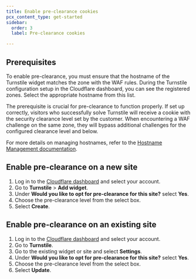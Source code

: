 ```yaml
---
title: Enable pre-clearance cookies
pcx_content_type: get-started
sidebar:
  order: 3
  label: Pre-clearance cookies

---
```


## Prerequisites

To enable pre-clearance, you must ensure that the hostname of the Turnstile widget matches the zone with the WAF rules. During the Turnstile configuration setup in the Cloudflare dashboard, you can see the registered zones. Select the appropriate hostname from this list.

The prerequisite is crucial for pre-clearance to function properly. If set up correctly, visitors who successfully solve Turnstile will receive a cookie with the security clearance level set by the customer. When encountering a WAF challenge on the same zone, they will bypass additional challenges for the configured clearance level and below. 

For more details on managing hostnames, refer to the [Hostname Management documentation](/turnstile/concepts/hostname-management/).

## Enable pre-clearance on a new site

1. Log in to the [Cloudflare dashboard](https://dash.cloudflare.com/login) and select your account.
2. Go to **Turnstile** > **Add widget**.
3. Under **Would you like to opt for pre-clearance for this site?** select **Yes**.
4. Choose the pre-clearance level from the select box.
5. Select **Create**.

## Enable pre-clearance on an existing site

1. Log in to the [Cloudflare dashboard](https://dash.cloudflare.com/login) and select your account.
2. Go to **Turnstile**.
3. Go to the existing widget or site and select **Settings**.
4. Under **Would you like to opt for pre-clearance for this site?** select **Yes**.
5. Choose the pre-clearance level from the select box.
6. Select **Update**.